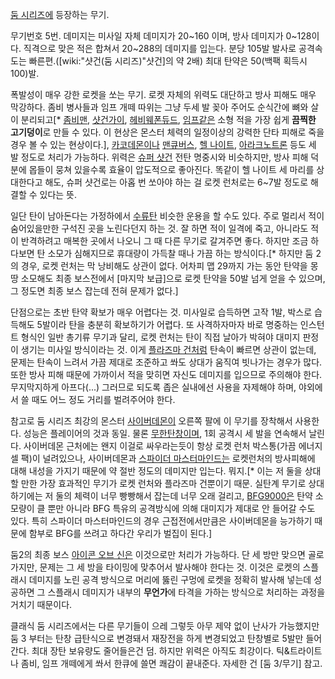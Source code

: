 [[둠 시리즈]]에 등장하는 무기.

무기번호 5번.
데미지는 미사일 자체 데미지가 20~160 이며, 방사 데미지가 0~128이다.
직격으로 맞은 적은 합쳐서 20~288의 데미지를 입는다.
분당 105발 발사로 공격속도는 빠른편.([wiki:"샷건(둠 시리즈)"샷건]의 약 2배)
최대 탄약은 50(백팩 획득시 100)발.

폭발성이 매우 강한 로켓을 쏘는 무기. 로켓 자체의 위력도 대단하고 방사 피해도 매우 막강하다. 좀비 병사들과 임프 개떼 따위는 그냥 두세 발 꽂아 주어도 순식간에 뼈와 살이 분리되고[* [[좀비맨]], [[샷건가이]], [[헤비웨폰듀드]], [[임프]]같은 소형 적을 가장 쉽게 '''끔찍한 고기덩이'''로 만들 수 있다. 이 현상은 몬스터 체력의 일정이상의 강력한 단타 피해로 죽을경우 볼 수 있는 현상이다.], [[카코데몬]]이나 [[맨큐버스]], [[헬 나이트]], [[아라크노트론]] 등도 세 발 정도로 처리가 가능하다. 위력은 [[슈퍼 샷건]] 전탄 명중시와 비슷하지만, 방사 피해 덕분에 몹들이 뭉쳐 있을수록 효율이 압도적으로 좋아진다. 똑같이 헬 나이트 세 마리를 상대한다고 해도, 슈퍼 샷건로는 아홉 번 쏘아야 하는 걸 로켓 런처로는 6~7발 정도로 해결할 수 있다는 뜻.

일단 탄이 남아돈다는 가정하에서 [[수류탄]] 비슷한 운용을 할 수도 있다. 주로 멀리서 적이 숨어있을만한 구석진 곳을 노린다던지 하는 것. 잘 하면 적이 일격에 죽고, 아니라도 적이 반격하려고 매복한 곳에서 나오니 그 때 다른 무기로 갈겨주면 좋다. 하지만 조금 하다보면 탄 소모가 심해지므로 휴대량이 가득찰 때나 가끔 하는 방식이다.[* 하지만 둠 2의 경우, 로켓 런처는 막 낭비해도 상관이 없다. 어차피 맵 29까지 가는 동안 탄약을 몽땅 소모해도 최종 보스전에서 [마지막 보급]으로 로켓 탄약을 50발 넘게 얻을 수 있으며, 그 정도면 최종 보스 잡는데 전혀 문제가 없다.]

단점으로는 초반 탄약 확보가 매우 어렵다는 것. 미사일로 습득하면 고작 1발, 박스로 습득해도 5발이라 탄을 충분히 확보하기가 어렵다. 또 사격하자마자 바로 명중하는 인스턴트 형식인 일반 총기류 무기과 달리, 로켓 런처는 탄이 직접 날아가 박혀야 대미지 판정이 생기는 미사일 방식이라는 것. 이게 [[플라즈마 건]]처럼 탄속이 빠르면 상관이 없는데, 문제는 탄속이 느려서 가끔 제대로 조준하고 쏴도 상대가 움직여 빗나가는 경우가 많다. 또한 방사 피해 때문에 가까이서 적을 맞히면 자신도 데미지를 입으므로 주의해야 한다. 무지막지하게 아프다(...) 그러므로 되도록 좁은 실내에선 사용을 자제해야 하며, 야외에서 쓸 때도 어느 정도 거리를 벌려주어야 한다.

참고로 둠 시리즈 최강의 몬스터 [[사이버데몬]]이 오른쪽 팔에 이 무기를 장착해서 사용한다. 성능은 플레이어의 것과 동일. 물론 [[무한탄창]]이며, 1회 공격시 세 발을 연속해서 날린다.
사이버데몬 근처에는 왠지 이걸로 싸우라는듯이 항상 로켓 런처 박스통(가끔 에너지 셀 팩)이 널려있으나, 사이버데몬과 [[스파이더 마스터마인드]]는 로켓런처의 방사피해에 대해 내성을 가지기 때문에 약 절반 정도의 데미지만 입는다. 뭐지.[* 이는 저 둘을 상대할 만한 가장 효과적인 무기가 로켓 런처와 플라즈마 건뿐이기 때문. 실탄계 무기로 상대하기에는 저 둘의 체력이 너무 빵빵해서 잡는데 너무 오래 걸리고, [[BFG9000]]은 탄약 소모량이 클 뿐만 아니라 BFG 특유의 공격방식에 의해 대미지가 제대로 안 들어갈 수도 있다. 특히 스파이더 마스터마인드의 경우 근접전에서만큼은 사이버데몬을 능가하기 때문에 함부로 BFG를 쓰려고 하다간 우리가 벌집이 된다.]

둠2의 최종 보스 [[아이콘 오브 신]]은 이것으로만 처리가 가능하다. 단 세 방만 맞으면 골로 가지만, 문제는 그 세 방을 타이밍에 맞추어서 발사해야 한다는 것. 이것은 로켓의 스플래시 데미지를 노린 공격 방식으로 머리에 뚫린 구멍에 로켓을 정확히 발사해 넣는데 성공하면 그 스플래시 데미지가 내부의 '''무언가'''에 타격을 가하는 방식으로 처리하는 과정을 거치기 때문이다.

클래식 둠 시리즈에서는 다른 무기들이 으레 그렇듯 아무 제약 없이 난사가 가능했지만 둠 3 부터는 탄창 급탄식으로 변경돼서 재장전을 하게 변경되었고 탄창별로 5발만 들어간다. 최대 장탄 보유량도 줄어들은건 덤. 하지만 위력은 아직도 최강이다. 틱&트라이트나 좀비, 임프 개떼에게 쏴서 한큐에 쓸면 쾌감이 끝내준다. 자세한 건 [둠 3/무기] 참고.

